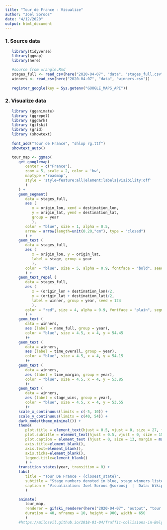 ```yaml
---
title: "Tour de France - Visualize"
author: "Joel Soroos"
date: "4/12/2020"
output: html_document
---
```


### 1. Source data
```r

   library(tidyverse)
   library(ggmap)
   library(here)

   #source from wrangle.Rmd
   stages_full <- read_csv(here("2020-04-07", "data", "stages_full.csv"))
   winners <- read_csv(here("2020-04-07", "data", "winners.csv"))
   
   register_google(key = Sys.getenv("GOOGLE_MAPS_API"))
```   
   

### 2. Visualize data
```r

   library (gganimate)
   library (ggrepel)
   library (ggdark)
   library (gifski)
   library (grid)
   library (showtext)
   
   font_add("Tour de France", "shlop rg.ttf")
   showtext_auto()    

   tour_map <- ggmap(
      get_googlemap(
         center = c("France"),
         zoom = 5, scale = 2, color = 'bw',
         maptype ='roadmap',
         style = 'style=feature:all|element:labels|visibility:off'
         )
      ) +
      geom_segment(
         data = stages_full,
         aes (
            x = origin_lon, xend = destination_lon,
            y = origin_lat, yend = destination_lat,
            group = year
            ),
         color = "blue", size = 1, alpha = 0.5,
         arrow = arrow(length=unit(0.20,"cm"), type = "closed")
         ) +
      geom_text (
         data = stages_full,
         aes (
            x = origin_lon, y = origin_lat, 
            label = stage, group = year
            ),
         color = "blue", size = 5, alpha = 0.9, fontface = "bold", seed = 124
         ) +
      geom_text_repel (
         data = stages_full,
         aes (
            x = (origin_lon + destination_lon)/2, 
            y = (origin_lat + destination_lat)/2, 
            label = winner, group = year, seed = 124
            ),
         color = "red", size = 4, alpha = 0.9, fontface = "plain", segment.size = 1
         ) +
      geom_text (
         data = winners,
         aes (label = name_full, group = year),
         color = "blue", size = 4.5, x = 4, y = 54.45
         )+
      geom_text (
         data = winners,
         aes (label = time_overall, group = year),
         color = "blue", size = 4.5, x = 4, y = 54.15
         )+
      geom_text (
         data = winners,
         aes (label = time_margin, group = year),
         color = "blue", size = 4.5, x = 4, y = 53.85
         )+
      geom_text (
         data = winners,
         aes (label = stage_wins, group = year),
         color = "blue", size = 4.5, x = 4, y = 53.55
         )+
      scale_x_continuous(limits = c(-5, 10)) +
      scale_y_continuous(limits = c(40, 54)) +
      dark_mode(theme_minimal()) +
      theme(
         plot.title = element_text(hjust = 0.5, vjust = 0, size = 27, face = "bold", margin = margin (0,0,4,0)),
         plot.subtitle = element_text(hjust = 0.5, vjust = 0, size = 15, margin = margin (0,0,25,0)),
         plot.caption = element_text (hjust = 0, size = 13, margin = margin (10,0,0,0), color="white"),
         axis.title=element_blank(),
         axis.text=element_blank(),
         axis.ticks=element_blank(),
         legend.title=element_blank()
         ) +
      transition_states(year, transition = 0) +
      labs(
         title = "Tour De France - {closest_state}",
         subtitle = "Stage numbers denoted in blue, stage winners listed in red.",
         caption = "Visualization: Joel Soroos @soroosj  |  Data: Wikipedia, TDF Package, R4DS Tidy Tuesday"
         )

      animate(
         tour_map, 
         renderer = gifski_renderer(here("2020-04-07", "output", "tour.gif")),
         duration = 40, nframes = 10, height = 900, width = 650
         )
      #https://milosvil.github.io/2018-01-04/Traffic-collisions-in-Belgrade
```

